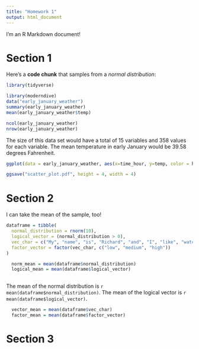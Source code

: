 ```yaml
---
title: "Homework 1"
output: html_document
---
```


I'm an R Markdown document! 

# Section 1

Here's a **code chunk** that samples from 
a _normal distribution_:

```r
library(tidyverse)
```

```r
library(moderndive)
data("early_january_weather")
summary(early_january_weather)
mean(early_january_weather$temp)
```

```r
ncol(early_january_weather)
nrow(early_january_weather)
```

The size of this data set would have a total of 15 variables and 358 values for each variable. The mean temperature in early January would be 39.58 degrees Fahrenheit.

```r
ggplot(data = early_january_weather, aes(x=time_hour, y=temp, color = humid)) + geom_point() 

ggsave("scatter_plot.pdf", height = 4, width = 4)
```


# Section 2

I can take the mean of the sample, too!

```r

dataframe = tibble(
  normal_distribution = rnorm(10),
  logical_vector = (normal_distribution > 0),
  vec_char = c("My", "name", "is", "Richard", "and", "I", "like", "watching", "TV", "shows"),
  factor_vector = factor(vec_char, c("low", "medium", "high"))
)

```

```r
  norm_mean = mean(dataframe$normal_distribution)
  logical_mean = mean(dataframe$logical_vector)
  
```

The mean of the normal distribution is `r mean(dataframe$normal_distribution)`.
The mean of the logical vector is `r mean(dataframe$logical_vector)`.

```r
  vector_mean = mean(dataframe$vec_char)
  factor_mean = mean(dataframe$factor_vector)
```

# Section 3